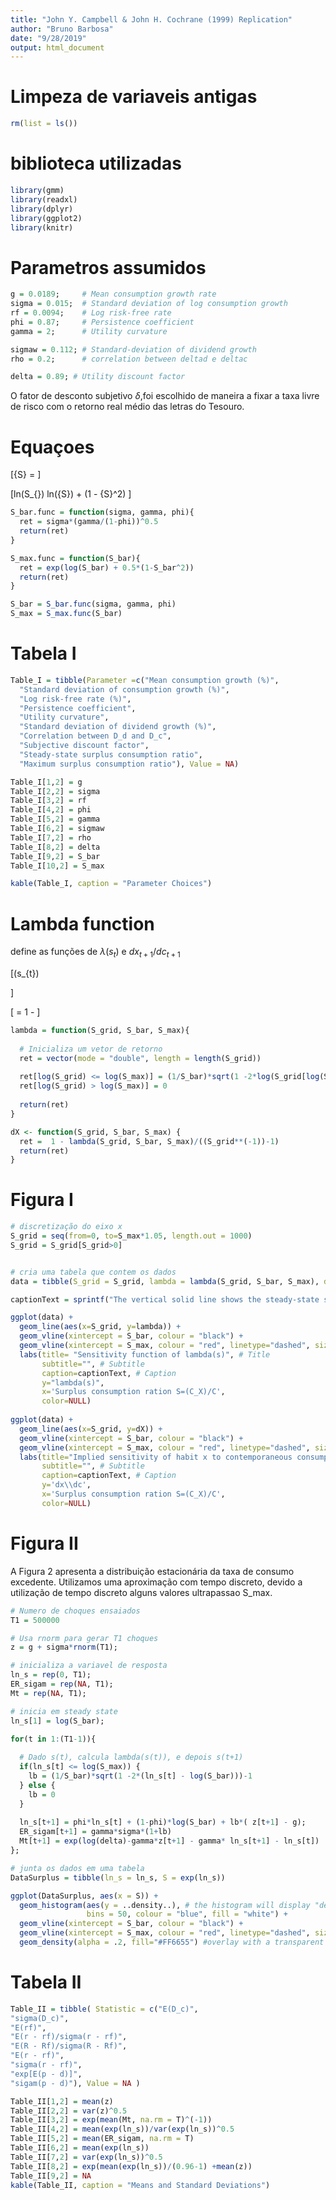 ```yaml
---
title: "John Y. Campbell & John H. Cochrane (1999) Replication"
author: "Bruno Barbosa"
date: "9/28/2019"
output: html_document
---
```


# Limpeza de variaveis antigas
```r
rm(list = ls())
```

# biblioteca utilizadas
```r
library(gmm)
library(readxl)
library(dplyr)
library(ggplot2)
library(knitr)
```

# Parametros assumidos
```r
g = 0.0189;     # Mean consumption growth rate
sigma = 0.015;  # Standard deviation of log consumption growth
rf = 0.0094;    # Log risk-free rate
phi = 0.87;     # Persistence coefficient
gamma = 2;      # Utility curvature

sigmaw = 0.112; # Standard-deviation of dividend growth
rho = 0.2;      # correlation between deltad e deltac

delta = 0.89; # Utility discount factor
```

O fator de desconto subjetivo $\delta$,foi escolhido de maneira a fixar a taxa livre de risco com o retorno real médio das letras do Tesouro.


# Equaçoes
\[\bar{S} = \sigma \sqrt{\frac{\gamma}{1-\phi}}\]

\[ln(S_{\text{max}}) \equiv ln(\bar{S}) +\frac{1}{2} (1 - \bar{S}^2) \]
```r
S_bar.func = function(sigma, gamma, phi){
  ret = sigma*(gamma/(1-phi))^0.5
  return(ret)
}

S_max.func = function(S_bar){
  ret = exp(log(S_bar) + 0.5*(1-S_bar^2))
  return(ret)
}

S_bar = S_bar.func(sigma, gamma, phi)
S_max = S_max.func(S_bar)
```

# Tabela I
```r


Table_I = tibble(Parameter =c("Mean consumption growth (%)",
  "Standard deviation of consumption growth (%)",
  "Log risk-free rate (%)",
  "Persistence coefficient",
  "Utility curvature",
  "Standard deviation of dividend growth (%)",
  "Correlation between D_d and D_c",
  "Subjective discount factor",
  "Steady-state surplus consumption ratio",
  "Maximum surplus consumption ratio"), Value = NA)

Table_I[1,2] = g
Table_I[2,2] = sigma
Table_I[3,2] = rf
Table_I[4,2] = phi
Table_I[5,2] = gamma 
Table_I[6,2] = sigmaw
Table_I[7,2] = rho
Table_I[8,2] = delta
Table_I[9,2] = S_bar
Table_I[10,2] = S_max

kable(Table_I, caption = "Parameter Choices")

```

# Lambda function
define as funções de $\lambda(s_t)$ e $dx_{t+1} / {dc_{t+1}}$

\[\lambda(s_{t}) \begin{cases} \frac{1}{\bar{S}} \sqrt{1-2(s_t - \bar{s}_t)} -1 & s_t \le s_{max} \\ 0 & s_t > s_{max} \end{cases}\]

\[ \frac{dx_{t+1}}{dc_{t+1}} =  1 - \frac{\lambda(s_t)}{S_t^{-1} -1} \]
```r
lambda = function(S_grid, S_bar, S_max){
  
  # Inicializa um vetor de retorno
  ret = vector(mode = "double", length = length(S_grid))
  
  ret[log(S_grid) <= log(S_max)] = (1/S_bar)*sqrt(1 -2*log(S_grid[log(S_grid) <= log(S_max)]/S_bar))-1
  ret[log(S_grid) > log(S_max)] = 0
  
  return(ret)
}

dX <- function(S_grid, S_bar, S_max) {
  ret =  1 - lambda(S_grid, S_bar, S_max)/((S_grid**(-1))-1)
  return(ret)
}

```

# Figura I
```r
# discretização do eixo x
S_grid = seq(from=0, to=S_max*1.05, length.out = 1000)
S_grid = S_grid[S_grid>0]


# cria uma tabela que contem os dados
data = tibble(S_grid = S_grid, lambda = lambda(S_grid, S_bar, S_max), dX = dX(S_grid, S_bar, S_max))

captionText = sprintf("The vertical solid line shows the steady-state surplus consumption ratio S.\nThe dashed vertical line shows the maximum surplus consumption ratio S_max.")

ggplot(data) +
  geom_line(aes(x=S_grid, y=lambda)) +
  geom_vline(xintercept = S_bar, colour = "black") +
  geom_vline(xintercept = S_max, colour = "red", linetype="dashed", size = .8) +
  labs(title= "Sensitivity function of lambda(s)", # Title
       subtitle="", # Subtitle
       caption=captionText, # Caption
       y="lambda(s)", 
       x='Surplus consumption ration S=(C_X)/C',
       color=NULL)
  
ggplot(data) +
  geom_line(aes(x=S_grid, y=dX)) +
  geom_vline(xintercept = S_bar, colour = "black") +
  geom_vline(xintercept = S_max, colour = "red", linetype="dashed", size = .8) +
  labs(title="Implied sensitivity of habit x to contemporaneous consumption", # Title
       subtitle="", # Subtitle
       caption=captionText, # Caption
       y='dx\\dc', 
       x='Surplus consumption ration S=(C_X)/C',
       color=NULL)
```

# Figura II
A Figura 2 apresenta a distribuição estacionária da taxa de consumo excedente. Utilizamos uma aproximação com tempo discreto, devido a utilização de tempo discreto alguns valores ultrapassao S_max.
```r
# Numero de choques ensaiados
T1 = 500000

# Usa rnorm para gerar T1 choques
z = g + sigma*rnorm(T1);

# inicializa a variavel de resposta
ln_s = rep(0, T1);
ER_sigam = rep(NA, T1);
Mt = rep(NA, T1);

# inicia em steady state
ln_s[1] = log(S_bar);

for(t in 1:(T1-1)){
  
  # Dado s(t), calcula lambda(s(t)), e depois s(t+1)
  if(ln_s[t] <= log(S_max)) {
    lb = (1/S_bar)*sqrt(1 -2*(ln_s[t] - log(S_bar)))-1
  } else {
    lb = 0
  }
  
  ln_s[t+1] = phi*ln_s[t] + (1-phi)*log(S_bar) + lb*( z[t+1] - g);
  ER_sigam[t+1] = gamma*sigma*(1+lb)
  Mt[t+1] = exp(log(delta)-gamma*z[t+1] - gamma* ln_s[t+1] - ln_s[t])
};

# junta os dados em uma tabela 
DataSurplus = tibble(ln_s = ln_s, S = exp(ln_s))

ggplot(DataSurplus, aes(x = S)) +
  geom_histogram(aes(y = ..density..), # the histogram will display "density" on its y-axis
                 bins = 50, colour = "blue", fill = "white") +
  geom_vline(xintercept = S_bar, colour = "black") +
  geom_vline(xintercept = S_max, colour = "red", linetype="dashed", size = .8) +
  geom_density(alpha = .2, fill="#FF6655") #overlay with a transparent (alpha value) density plot
```

# Tabela II
```r

Table_II = tibble( Statistic = c("E(D_c)",
"sigma(D_c)",
"E(rf)",
"E(r - rf)/sigma(r - rf)",
"E(R - Rf)/sigma(R - Rf)",
"E(r - rf)",
"sigma(r - rf)",
"exp[E(p - d)]",
"sigam(p - d)"), Value = NA )

Table_II[1,2] = mean(z)
Table_II[2,2] = var(z)^0.5
Table_II[3,2] = exp(mean(Mt, na.rm = T)^(-1))
Table_II[4,2] = mean(exp(ln_s))/var(exp(ln_s))^0.5
Table_II[5,2] = mean(ER_sigam, na.rm = T)
Table_II[6,2] = mean(exp(ln_s))
Table_II[7,2] = var(exp(ln_s))^0.5
Table_II[8,2] = exp(mean(exp(ln_s))/(0.96-1) +mean(z))
Table_II[9,2] = NA
kable(Table_II, caption = "Means and Standard Deviations")
```

